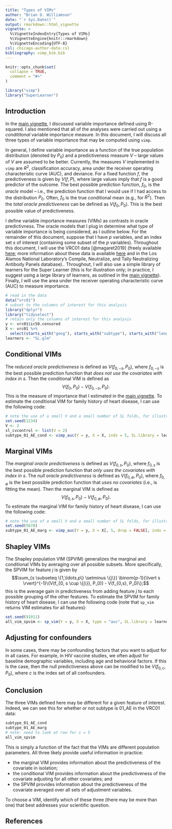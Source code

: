 ```yaml
---
title: "Types of VIMs"
author: "Brian D. Williamson"
date: "`r Sys.Date()`"
output: rmarkdown::html_vignette
vignette: >
  %\VignetteIndexEntry{Types of VIMs}
  %\VignetteEngine{knitr::rmarkdown}
  %\VignetteEncoding{UTF-8}
csl: chicago-author-date.csl
bibliography: vimp_bib.bib
---
```


```r
knitr::opts_chunk$set(
  collapse = TRUE,
  comment = "#>"
)
```

```r
library("vimp")
library("SuperLearner")
```

## Introduction

In the [main vignette](introduction-to-vimp.html), I discussed variable importance defined using R-squared. I also mentioned that all of the analyses were carried out using a *condititonal* variable importance measure. In this document, I will discuss all three types of variable importance that may be computed using `vimp`.

In general, I define variable importance as a function of the true population distribution (denoted by $P_0$) and a predictiveness measure $V$ -- large values of $V$ are assumed to be better. Currently, the measures $V$ implemented in `vimp` are $R^2$, classification accuracy, area under the receiver operating characteristic curve (AUC), and deviance. For a fixed function $f$, the predictiveness is given by $V(f, P)$, where large values imply that $f$ is a good predictor of the outcome. The best possible prediction function, $f_0$, is the *oracle* model -- i.e., the prediction function that I would use if I had access to the distribution $P_0$. Often, $f_0$ is the true conditional mean (e.g., for $R^2$). Then the *total oracle predictiveness* can be defined as $V(f_0, P_0)$. This is the best possible value of predictiveness.

I define variable importance measures (VIMs) as contrasts in oracle predictivness. The oracle models that I plug in determine what type of variable importance is being considered, as I outline below. For the remainder of this document, suppose that I have $p$ variables, and an index set $s$ of interest (containing some subset of the $p$ variables). Throughout this document, I will use the VRC01 data [@magaret2019] (freely available [here](https://github.com/benkeser/vrc01/tree/master/data/fulldata.csv); more information about these data is available [here](https://doi.org/10.1371/journal.pcbi.1006952) and in the Los Alamos National Laboratory's Compile, Neutralize, and Tally Neutralizing Antibody Panels database).. Throughout, I will also use a simple library of learners for the Super Learner (this is for illustration only; in practice, I suggest using a large library of learners, as outlined in the [main vignette](introduction-to-vimp.html)). Finally, I will use the area under the receiver operating characteristic curve (AUC) to measure importance.

```r
# read in the data
data("vrc01")
# subset to the columns of interest for this analysis
library("dplyr")
library("tidyselect")
# retain only the columns of interest for this analysis
y <- vrc01$ic50.censored
X <- vrc01 %>%
  select(starts_with("geog"), starts_with("subtype"), starts_with("length"))
learners <- "SL.glm"
```

## Conditional VIMs

The *reduced oracle predictiveness* is defined as $V(f_{0,-s}, P_0)$, where $f_{0,-s}$ is the best possible prediction function that *does not use the covariates with index in $s$*. Then the conditional VIM is defined as $$V(f_0, P_0) - V(f_{0,-s}, P_0).$$ This is the measure of importance that I estimated in the [main vignette](introduction-to-vimp.html). To estimate the conditional VIM for family history of heart disease, I can use the following code:

```r
# note the use of a small V and a small number of SL folds, for illustration only
set.seed(1234)
V <- 2
sl_cvcontrol <- list(V = 2)
subtype_01_AE_cond <- vimp_auc(Y = y, X = X, indx = 5, SL.library = learners, na.rm = TRUE, V = V, cvControl = sl_cvcontrol)
```

## Marginal VIMs

The *marginal oracle predictiveness* is defined as $V(f_{0,s}, P_0)$, where $f_{0,s}$ is the best possible prediction function that *only uses the covariates with index in $s$*. The *null oracle predictiveness* is defined as $V(f_{0, \emptyset}, P_0)$, where $f_{0,\emptyset}$ is the best possible prediction function that *uses no covariates* (i.e., is fitting the mean). Then the marginal VIM is defined as $$V(f_{0,s}, P_0) - V(f_{0,\emptyset}, P_0).$$ To estimate the marginal VIM for family history of heart disease, I can use the following code:

```r
# note the use of a small V and a small number of SL folds, for illustration only
set.seed(5678)
subtype_01_AE_marg <- vimp_auc(Y = y, X = X[, 5, drop = FALSE], indx = 1, SL.library = learners, na.rm = TRUE, V = V, cvControl = sl_cvcontrol)
```

## Shapley VIMs

The Shapley population VIM (SPVIM) generalizes the marginal and conditional VIMs by averaging over all possible subsets. More specifically, the SPVIM for feature $j$ is given by $$\sum_{s \subseteq \{1,\ldots,p\} \setminus \{j\}} \binom{p-1}{\lvert s \rvert}^{-1}\{V(f_{0, s \cup \{j\}}, P_0)) - V(f_{0,s}, P_0)\};$$ this is the average gain in predictiveness from adding feature $j$ to each possible grouping of the other features. To estimate the SPVIM for family history of heart disease, I can use the following code (note that `sp_vim` returns VIM estimates for all features):

```r
set.seed(91011)
all_vim_spvim <- sp_vim(Y = y, X = X, type = "auc", SL.library = learners, na.rm = TRUE, V = V, cvControl = sl_cvcontrol, env = environment())
```

## Adjusting for confounders

In some cases, there may be confounding factors that you want to adjust for in all cases. For example, in HIV vaccine studies, we often adjust for baseline demographic variables, including age and behavioral factors. If this is the case, then the null predictiveness above can be modified to be $V(f_{0,c}, P_0)$, where $c$ is the index set of all confounders.

## Conclusion

The three VIMs defined here may be different for a given feature of interest. Indeed, we can see this for whether or not subtype is 01_AE in the VRC01 data:
```r
subtype_01_AE_cond
subtype_01_AE_marg
# note: need to look at row for s = 5
all_vim_spvim
```

This is simply a function of the fact that the VIMs are different population parameters. All three likely provide useful information in practice:

* the marginal VIM provides information about the predictiveness of the covariate in isolation;
* the conditional VIM provides information about the predictiveness of the covariate adjusting for all other covariates; and
* the SPVIM provides information about the predictiveness of the covariate averaged over all sets of adjustment variables.

To choose a VIM, identify which of these three (there may be more than one) that best addresses your scientific question.

## References
